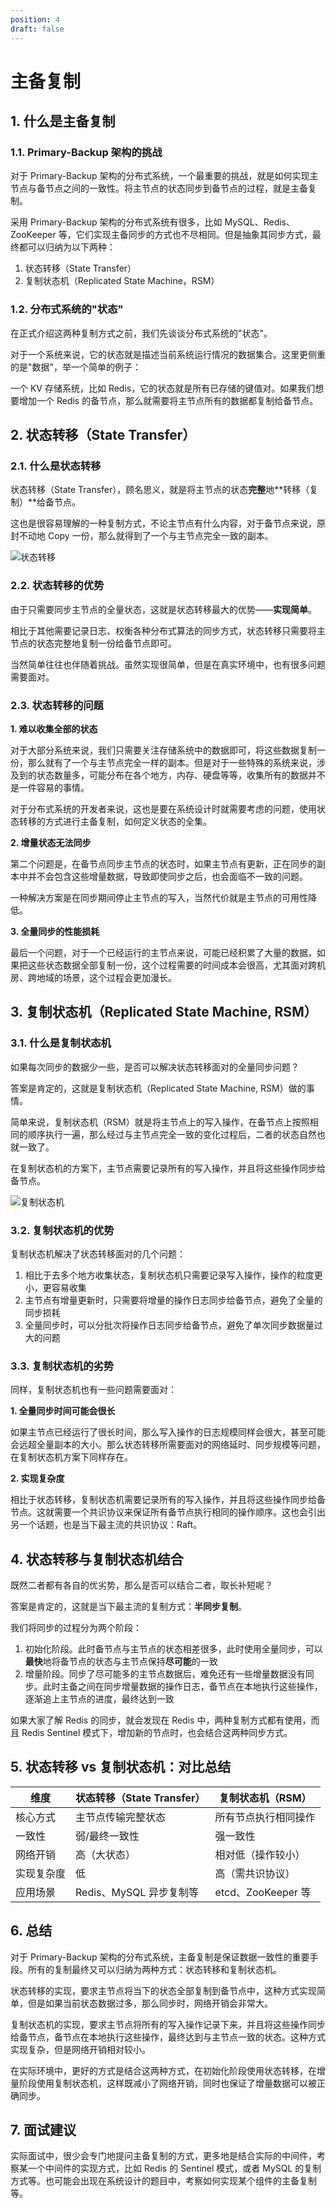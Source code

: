 ```yaml
---
position: 4
draft: false
---
```



# 主备复制

## 1. 什么是主备复制

### 1.1. Primary-Backup 架构的挑战

对于 Primary-Backup 架构的分布式系统，一个最重要的挑战，就是如何实现主节点与备节点之间的一致性。将主节点的状态同步到备节点的过程，就是主备复制。

采用 Primary-Backup 架构的分布式系统有很多，比如 MySQL、Redis、ZooKeeper 等，它们实现主备同步的方式也不尽相同。但是抽象其同步方式，最终都可以归纳为以下两种：

1. 状态转移（State Transfer）
2. 复制状态机（Replicated State Machine，RSM）

### 1.2. 分布式系统的"状态"

在正式介绍这两种复制方式之前，我们先谈谈分布式系统的"状态"。

对于一个系统来说，它的状态就是描述当前系统运行情况的数据集合。这里更侧重的是"数据"，举一个简单的例子：

一个 KV 存储系统，比如 Redis，它的状态就是所有已存储的键值对。如果我们想要增加一个 Redis 的备节点，那么就需要将主节点所有的数据都复制给备节点。

## 2. 状态转移（State Transfer）

### 2.1. 什么是状态转移

状态转移（State Transfer），顾名思义，就是将主节点的状态**完整**地**转移（复制）**给备节点。

这也是很容易理解的一种复制方式，不论主节点有什么内容，对于备节点来说，原封不动地 Copy 一份，那么就得到了一个与主节点完全一致的副本。

<div style={{textAlign: 'center'}}>
  <img src={stateTransferImg} alt="状态转移" style={{width: '60%', minWidth: '450px'}} />
</div>

### 2.2. 状态转移的优势

由于只需要同步主节点的全量状态，这就是状态转移最大的优势——**实现简单**。

相比于其他需要记录日志、权衡各种分布式算法的同步方式，状态转移只需要将主节点的状态完整地复制一份给备节点即可。

当然简单往往也伴随着挑战。虽然实现很简单，但是在真实环境中，也有很多问题需要面对。

### 2.3. 状态转移的问题

**1. 难以收集全部的状态**

对于大部分系统来说，我们只需要关注存储系统中的数据即可，将这些数据复制一份，那么就有了一个与主节点完全一样的副本。但是对于一些特殊的系统来说，涉及到的状态数量多，可能分布在各个地方，内存、硬盘等等，收集所有的数据并不是一件容易的事情。

对于分布式系统的开发者来说，这也是要在系统设计时就需要考虑的问题，使用状态转移的方式进行主备复制，如何定义状态的全集。

**2. 增量状态无法同步**

第二个问题是，在备节点同步主节点的状态时，如果主节点有更新，正在同步的副本中并不会包含这些增量数据，导致即使同步之后，也会面临不一致的问题。

一种解决方案是在同步期间停止主节点的写入，当然代价就是主节点的可用性降低。

**3. 全量同步的性能损耗**

最后一个问题，对于一个已经运行的主节点来说，可能已经积累了大量的数据，如果把这些状态数据全部复制一份，这个过程需要的时间成本会很高，尤其面对跨机房、跨地域的场景，这个过程会更加漫长。

## 3. 复制状态机（Replicated State Machine, RSM）

### 3.1. 什么是复制状态机

如果每次同步的数据少一些，是否可以解决状态转移面对的全量同步问题？

答案是肯定的，这就是复制状态机（Replicated State Machine, RSM）做的事情。

简单来说，复制状态机（RSM）就是将主节点上的写入操作，在备节点上按照相同的顺序执行一遍，那么经过与主节点完全一致的变化过程后，二者的状态自然也就一致了。

在复制状态机的方案下，主节点需要记录所有的写入操作，并且将这些操作同步给备节点。

<div style={{textAlign: 'center'}}>
  <img src={rsmImg} alt="复制状态机" style={{width: '60%', minWidth: '450px'}} />
</div>

### 3.2. 复制状态机的优势

复制状态机解决了状态转移面对的几个问题：

1. 相比于去多个地方收集状态，复制状态机只需要记录写入操作，操作的粒度更小，更容易收集
2. 主节点有增量更新时，只需要将增量的操作日志同步给备节点，避免了全量的同步损耗
3. 全量同步时，可以分批次将操作日志同步给备节点，避免了单次同步数据量过大的问题

### 3.3. 复制状态机的劣势

同样，复制状态机也有一些问题需要面对：

**1. 全量同步时间可能会很长**

如果主节点已经运行了很长时间，那么写入操作的日志规模同样会很大，甚至可能会远超全量副本的大小。那么状态转移所需要面对的网络延时、同步规模等问题，在复制状态机方案下同样存在。

**2. 实现复杂度**

相比于状态转移，复制状态机需要记录所有的写入操作，并且将这些操作同步给备节点。这就需要一个共识协议来保证所有备节点执行相同的操作顺序。这也会引出另一个话题，也是当下最主流的共识协议：Raft。

## 4. 状态转移与复制状态机结合

既然二者都有各自的优劣势，那么是否可以结合二者，取长补短呢？

答案是肯定的，这就是当下最主流的复制方式：**半同步复制**。

我们将同步的过程分为两个阶段：

1. 初始化阶段。此时备节点与主节点的状态相差很多，此时使用全量同步，可以**最快**地将备节点的状态与主节点保持**尽可能**的一致
2. 增量阶段。同步了尽可能多的主节点数据后，难免还有一些增量数据没有同步。此时主备之间在同步增量数据的操作日志，备节点在本地执行这些操作，逐渐追上主节点的进度，最终达到一致

如果大家了解 Redis 的同步，就会发现在 Redis 中，两种复制方式都有使用，而且 Redis Sentinel 模式下，增加新的节点时，也会结合这两种同步方式。

## 5. 状态转移 vs 复制状态机：对比总结

| 维度         | 状态转移（State Transfer） | 复制状态机（RSM）          |
|--------------|-----------------------------|----------------------------|
| 核心方式     | 主节点传输完整状态         | 所有节点执行相同操作       |
| 一致性       | 弱/最终一致性              | 强一致性                   |
| 网络开销     | 高（大状态）               | 相对低（操作较小）         |
| 实现复杂度   | 低                         | 高（需共识协议）           |
| 应用场景     | Redis、MySQL 异步复制等    | etcd、ZooKeeper 等         |

## 6. 总结

对于 Primary-Backup 架构的分布式系统，主备复制是保证数据一致性的重要手段。所有的复制最终又可以归纳为两种方式：状态转移和复制状态机。

状态转移的实现，要求主节点将当下的状态全部复制到备节点中，这种方式实现简单，但是如果当前状态数据过多，那么同步时，网络开销会非常大。

复制状态机的实现，要求主节点将所有的写入操作记录下来，并且将这些操作同步给备节点，备节点在本地执行这些操作，最终达到与主节点一致的状态。这种方式实现复杂，但是网络开销相对较小。

在实际环境中，更好的方式是结合这两种方式，在初始化阶段使用状态转移，在增量阶段使用复制状态机，这样既减小了网络开销，同时也保证了增量数据可以被正确同步。

## 7. 面试建议

实际面试中，很少会专门地提问主备复制的方式，更多地是结合实际的中间件，考察某一个中间件的实现方式，比如 Redis 的 Sentinel 模式，或者 MySQL 的复制方式等。也可能会出现在系统设计的题目中，考察如何实现某个组件的主备复制等。